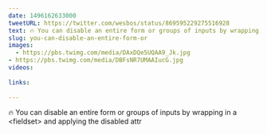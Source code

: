 ```yaml
---
date: 1496162633000
tweetURL: https://twitter.com/wesbos/status/869595229275516928
text: 🔥 You can disable an entire form or groups of inputs by wrapping in a &lt;fieldset&gt; and applying the disabled attr 
slug: you-can-disable-an-entire-form-or
images:
  - https://pbs.twimg.com/media/DAxDQe5UQAA9_Jk.jpg
- https://pbs.twimg.com/media/DBFsNR7UMAAIucG.jpg
videos:
  
links:
  
---
```

🔥 You can disable an entire form or groups of inputs by wrapping in a &lt;fieldset&gt; and applying the disabled attr
